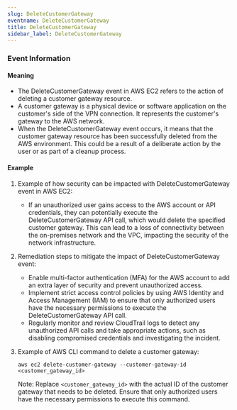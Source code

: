 ```yaml
--- 
slug: DeleteCustomerGateway
eventname: DeleteCustomerGateway
title: DeleteCustomerGateway
sidebar_label: DeleteCustomerGateway
---
```

                       


### Event Information

#### Meaning

- The DeleteCustomerGateway event in AWS EC2 refers to the action of deleting a customer gateway resource.
- A customer gateway is a physical device or software application on the customer's side of the VPN connection. It represents the customer's gateway to the AWS network.
- When the DeleteCustomerGateway event occurs, it means that the customer gateway resource has been successfully deleted from the AWS environment. This could be a result of a deliberate action by the user or as part of a cleanup process.

#### Example

1. Example of how security can be impacted with DeleteCustomerGateway event in AWS EC2:
   - If an unauthorized user gains access to the AWS account or API credentials, they can potentially execute the DeleteCustomerGateway API call, which would delete the specified customer gateway. This can lead to a loss of connectivity between the on-premises network and the VPC, impacting the security of the network infrastructure.

2. Remediation steps to mitigate the impact of DeleteCustomerGateway event:
   - Enable multi-factor authentication (MFA) for the AWS account to add an extra layer of security and prevent unauthorized access.
   - Implement strict access control policies by using AWS Identity and Access Management (IAM) to ensure that only authorized users have the necessary permissions to execute the DeleteCustomerGateway API call.
   - Regularly monitor and review CloudTrail logs to detect any unauthorized API calls and take appropriate actions, such as disabling compromised credentials and investigating the incident.

3. Example of AWS CLI command to delete a customer gateway:
   ```
   aws ec2 delete-customer-gateway --customer-gateway-id <customer_gateway_id>
   ```
   Note: Replace `<customer_gateway_id>` with the actual ID of the customer gateway that needs to be deleted. Ensure that only authorized users have the necessary permissions to execute this command.

 